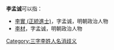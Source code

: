 '''李孟诚'''可以指：
* [[李實_(正統進士)|李實 (正統進士)]]，字孟诚，明朝政治人物
* [[李材|李材]]，字孟诚，明朝政治人物

{{disambig}}

[[Category:三字李姓人名消歧义|Category:三字李姓人名消歧义]]